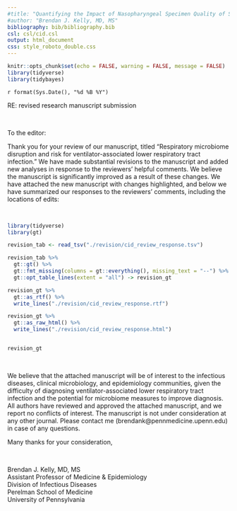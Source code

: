 ```yaml
---
#title: "Quantifying the Impact of Nasopharyngeal Specimen Quality of SARS-CoV-2 Test Performance"
#author: "Brendan J. Kelly, MD, MS"
bibliography: bib/bibliography.bib
csl: csl/cid.csl
output: html_document
css: style_roboto_double.css
---
```



```r

knitr::opts_chunk$set(echo = FALSE, warning = FALSE, message = FALSE)
library(tidyverse)
library(tidybayes)


```
  
`r format(Sys.Date(), "%d %B %Y")`
  
RE: revised research manuscript submission  
  
<br>  
  
To the editor:  
  
Thank you for your review of our manuscript, titled "Respiratory microbiome disruption and risk for ventilator-associated lower respiratory tract infection." We have made substantial revisions to the manuscript and added new analyses in response to the reviewers' helpful comments. We believe the manuscript is significantly improved as a result of these changes. We have attached the new manuscript with changes highlighted, and below we have summarized our responses to the reviewers' comments, including the locations of edits:  
  
<br>  
  
```r

library(tidyverse)
library(gt)

revision_tab <- read_tsv("./revision/cid_review_response.tsv")

revision_tab %>%
  gt::gt() %>%
  gt::fmt_missing(columns = gt::everything(), missing_text = "--") %>%
  gt::opt_table_lines(extent = "all") -> revision_gt

revision_gt %>%
  gt::as_rtf() %>%
  write_lines("./revision/cid_review_response.rtf")

revision_gt %>%
  gt::as_raw_html() %>%
  write_lines("./revision/cid_review_response.html")


revision_gt


```
  
<br>
  
We believe that the attached manuscript will be of interest to the infectious diseases, clinical microbiology, and epidemiology communities, given the difficulty of diagnosing ventilator-associated lower respiratory tract infection and the potential for microbiome measures to improve diagnosis. All authors have reviewed and approved the attached manuscript, and we report no conflicts of interest. The manuscript is not under consideration at any other journal. Please contact me (brendank@pennmedicine.upenn.edu) in case of any questions.  
  
Many thanks for your consideration,  
  
  
<br>  
    
    
Brendan J. Kelly, MD, MS  
Assistant Professor of Medicine & Epidemiology  
Division of Infectious Diseases  
Perelman School of Medicine  
University of Pennsylvania  
  
  
  
  